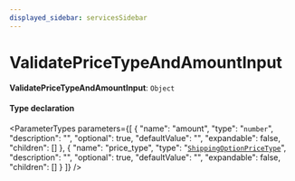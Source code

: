 ```yaml
---
displayed_sidebar: servicesSidebar
---
```



# ValidatePriceTypeAndAmountInput

 **ValidatePriceTypeAndAmountInput**: `Object`

#### Type declaration

<ParameterTypes parameters={[
  {
    "name": "amount",
    "type": "`number`",
    "description": "",
    "optional": true,
    "defaultValue": "",
    "expandable": false,
    "children": []
  },
  {
    "name": "price_type",
    "type": "[`ShippingOptionPriceType`](../enums/ShippingOptionPriceType.mdx)",
    "description": "",
    "optional": true,
    "defaultValue": "",
    "expandable": false,
    "children": []
  }
]} />
